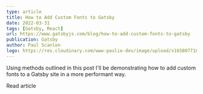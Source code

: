 ```yaml
---
type: article
title: How to Add Custom Fonts to Gatsby
date: 2022-03-31
tags: [Gatsby, React]
url: https://www.gatsbyjs.com/blog/how-to-add-custom-fonts-to-gatsby
publication: Gatsby
author: Paul Scanlon
logo: https://res.cloudinary.com/www-paulie-dev/image/upload/v1658077182/paulie.dev/Logos/gatsby-logo_dgbkjm.png
---
```


Using methods outlined in this post I'll be demonstrating how to add custom fonts to a Gatsby site in a more performant
way.

<Cta href='https://www.gatsbyjs.com/blog/how-to-add-custom-fonts-to-gatsby'>
  Read article
</Cta>
